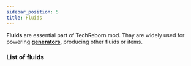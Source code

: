 ```yaml
---
sidebar_position: 5
title: Fluids
---
```


<ItemImage file="lava_cell" alt="Fluids" size="200" />


**Fluids** are essential part of TechReborn mod. Thay are widely used for powering **[generators](/energy/generators)**, producing other fluids or items.


### List of fluids

<McItem slug="empty_cell" pack="techreborn"/>
<McItem slug="beryllium_cell" pack="techreborn"/>
<McItem slug="calcium_cell" pack="techreborn"/>
<McItem slug="calciumcarbonate_cell" pack="techreborn"/>
<McItem slug="carbon_cell" pack="techreborn"/>
<McItem slug="carbon_fiber_cell" pack="techreborn"/>
<McItem slug="chlorite_cell" pack="techreborn"/>
<McItem slug="compressed_air_cell" pack="techreborn"/>
<McItem slug="diesel_cell" pack="techreborn"/>
<McItem slug="electrolyzed_water_cell" pack="techreborn"/>
<McItem slug="hydrogen_cell" pack="techreborn"/>
<McItem slug="lithium_cell" pack="techreborn"/>
<McItem slug="methane_cell" pack="techreborn"/>
<McItem slug="mercury_cell" pack="techreborn"/>
<McItem slug="nitrocarbon_cell" pack="techreborn"/>
<McItem slug="nitrodiesel_cell" pack="techreborn"/>
<McItem slug="silicon_cell" pack="techreborn"/>
<McItem slug="sodium_cell" pack="techreborn"/>
<McItem slug="sodiumpersulfate_cell" pack="techreborn"/>
<McItem slug="sodium_sulfide_cell" pack="techreborn"/>
<McItem slug="sulfur_cell" pack="techreborn"/>
<McItem slug="sulfuric_acid_cell" pack="techreborn"/>
<McItem slug="water_cell" pack="techreborn"/>
<McItem slug="wolframium_cell" pack="techreborn"/>

